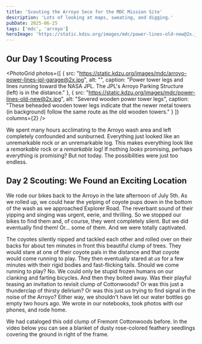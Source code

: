 ```yaml
---
title: 'Scouting the Arroyo Seco for the MDC Mission Site'
description: 'Lots of looking at maps, sweating, and digging.'
pubDate: 2025-06-25
tags: ['mdc', 'arroyo']
heroImage: 'https://static.kdzu.org/images/mdc/power-lines-old-new@2x.jpg'
---
```



## Our Day 1 Scouting Process

<PhotoGrid 
  photos={[
    { 
      src: "https://static.kdzu.org/images/mdc/arroyo-power-lines-jpl-garage@2x.jpg", 
      alt: "",
      caption: "Power tower legs and lines running toward the NASA JPL. The JPL's Arroyo Parking Structure (left) is in the distance."
    },
    { 
      src: "https://static.kdzu.org/images/mdc/power-lines-old-new@2x.jpg", 
      alt: "Severed wooden power tower legs",
      caption: "These beheaded wooden tower legs indicate that the newer metal towers (in background) follow the same route as the old wooden towers."
    }
  ]}
  columns={2}
/>

We spent many hours acclimating to the Arroyo wash area and left completely confounded and sunburned. Everything 
just looked like an unremarkable rock or an unremarkable log. This makes everything look like a <em>remarkable</em> rock
or a <em>remarkable</em> log! If nothing <em>looks</em> promising, perhaps everything <em>is</em> promising? But not today. 
The possibilities were just too endless.

## Day 2 Scouting: We Found an Exciting Location

We rode our bikes back to the Arroyo in the late afternoon of July 5th. As we rolled up, we could hear the yelping of 
coyote pups down in the bottom of the wash as we approached Explorer Road. The reverbant sound of their yipping and 
singing was urgent, eerie, and thrilling. So we stopped our bikes to find them and, of course, they went completely 
silent. But we did eventually find them! Or... some of them. And we were totally captivated. 

<VimeoVideo videoId="1099158270" />

The coyotes silently nipped and tackled each other and rolled over on their backs for about ten minutes in front this 
beautiful clump of trees. They would stare at one of their coyote pals in the distance and that coyote would come running to 
play. They then eventually stared at <em>us</em> for a few minutes with their rigid bodies and fast-flicking tails. 
Should we come running to play? No. We could only be stupid frozen humans on our clanking and farting bicycles. And 
then they bolted away. Was their playful teasing an invitation to revisit clump of Cottonwoods? Or was this just a 
thunderclap of thirsty delirium? Or was this just us trying to find signal in the noise of the Arroyo? Either way, we 
shouldn't have let our water bottles go empty two hours ago. We wrote in our notebooks, took photos with our phones, 
and rode home.


We had cataloged this odd clump of Fremont Cottonwoods before. In the video below you can see a blanket of dusty 
rose-colored feathery seedlings covering the ground in right of the frame. 

<PhotoWithCaption 
  src="https://static.kdzu.org/images/mdc/mdc-site-candidate@2x.jpg" 
  alt="Completed project" 
  caption="We paced out our steps from the old power line towers and then did it about twenty more times. This could be a spot
  worth the digging risk. The odd rows of rocks at the far center left of the photo are intriguing. An entryway?"
/> 